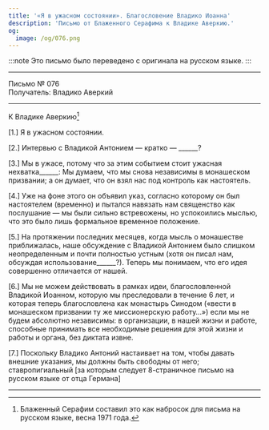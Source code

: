 ```yaml
---
title: '«Я в ужасном состоянии». Благословение Владико Иоанна'
description: 'Письмо от Блаженного Серафима к Владике Аверкию.'
og:
  image: /og/076.png
---
```


:::note
Это письмо было переведено с оригинала на русском языке.
:::

---

<div style={{textAlign:'right', fontFamily:'monospace'}}>Письмо № 076</div>
<div style={{textAlign:'left', fontFamily:'monospace'}}>Получатель: Владико Аверкий</div>

---

К Владике Аверкию[^1]

[1.] Я в ужасном состоянии.

[2.] Интервью с Владикой Антонием — кратко — ______?

[3.] Мы в ужасе, потому что за этим событием стоит ужасная нехватка______: Мы думаем, что мы снова независимы в монашеском призвании; а он думает, что он взял нас под контроль как настоятель.

[4.] Уже на фоне этого он объявил указ, согласно которому он был настоятелем (временно) и пытался навязать нам священство как послушание — мы были сильно встревожены, но успокоились мыслью, что это было лишь формальное временное положение.

[5.] На протяжении последних месяцев, когда мысль о монашестве приближалась, наше обсуждение с Владикой Антонием было слишком неопределенным и почти полностью устным (хотя он писал нам, обсуждая использование______?). Теперь мы понимаем, что его идея совершенно отличается от нашей.

[6.] Мы не можем действовать в рамках идеи, благословленной Владикой Иоанном, которую мы преследовали в течение 6 лет, и которая теперь благословлена как монастырь Синодом («вести в монашеском призвании ту же миссионерскую работу…») если мы не будем абсолютно независимы: в организации, в нашей жизни и работе, способные принимать все необходимые решения для этой жизни и работы и органа, без диктата извне.

[7.] Поскольку Владико Антоний настаивает на том, чтобы давать внешние указания, мы должны быть свободны от него; ставропигиальный [за которым следует 8-страничное письмо на русском языке от отца Германа]

---

[^1]: Блаженный Серафим составил это как набросок для письма на русском языке, весна 1971 года.

